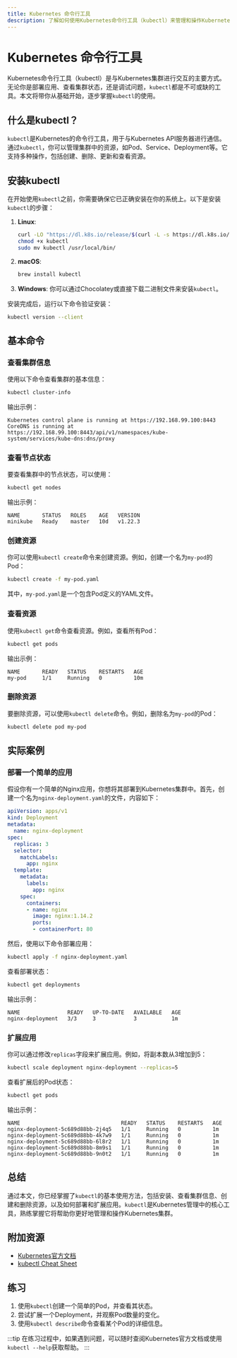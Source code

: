 ```yaml
---
title: Kubernetes 命令行工具
description: 了解如何使用Kubernetes命令行工具（kubectl）来管理和操作Kubernetes集群。本文适合初学者，包含基础命令、实际案例和练习。
---
```


# Kubernetes 命令行工具

Kubernetes命令行工具（kubectl）是与Kubernetes集群进行交互的主要方式。无论你是部署应用、查看集群状态，还是调试问题，`kubectl`都是不可或缺的工具。本文将带你从基础开始，逐步掌握`kubectl`的使用。

## 什么是kubectl？

`kubectl`是Kubernetes的命令行工具，用于与Kubernetes API服务器进行通信。通过`kubectl`，你可以管理集群中的资源，如Pod、Service、Deployment等。它支持多种操作，包括创建、删除、更新和查看资源。

## 安装kubectl

在开始使用`kubectl`之前，你需要确保它已正确安装在你的系统上。以下是安装`kubectl`的步骤：

1. **Linux**:
   ```bash
   curl -LO "https://dl.k8s.io/release/$(curl -L -s https://dl.k8s.io/release/stable.txt)/bin/linux/amd64/kubectl"
   chmod +x kubectl
   sudo mv kubectl /usr/local/bin/
   ```

2. **macOS**:
   ```bash
   brew install kubectl
   ```

3. **Windows**:
   你可以通过Chocolatey或直接下载二进制文件来安装`kubectl`。

安装完成后，运行以下命令验证安装：
```bash
kubectl version --client
```

## 基本命令

### 查看集群信息

使用以下命令查看集群的基本信息：
```bash
kubectl cluster-info
```

输出示例：
```
Kubernetes control plane is running at https://192.168.99.100:8443
CoreDNS is running at https://192.168.99.100:8443/api/v1/namespaces/kube-system/services/kube-dns:dns/proxy
```

### 查看节点状态

要查看集群中的节点状态，可以使用：
```bash
kubectl get nodes
```

输出示例：
```
NAME       STATUS   ROLES    AGE   VERSION
minikube   Ready    master   10d   v1.22.3
```

### 创建资源

你可以使用`kubectl create`命令来创建资源。例如，创建一个名为`my-pod`的Pod：
```bash
kubectl create -f my-pod.yaml
```

其中，`my-pod.yaml`是一个包含Pod定义的YAML文件。

### 查看资源

使用`kubectl get`命令查看资源。例如，查看所有Pod：
```bash
kubectl get pods
```

输出示例：
```
NAME       READY   STATUS    RESTARTS   AGE
my-pod     1/1     Running   0          10m
```

### 删除资源

要删除资源，可以使用`kubectl delete`命令。例如，删除名为`my-pod`的Pod：
```bash
kubectl delete pod my-pod
```

## 实际案例

### 部署一个简单的应用

假设你有一个简单的Nginx应用，你想将其部署到Kubernetes集群中。首先，创建一个名为`nginx-deployment.yaml`的文件，内容如下：

```yaml
apiVersion: apps/v1
kind: Deployment
metadata:
  name: nginx-deployment
spec:
  replicas: 3
  selector:
    matchLabels:
      app: nginx
  template:
    metadata:
      labels:
        app: nginx
    spec:
      containers:
      - name: nginx
        image: nginx:1.14.2
        ports:
        - containerPort: 80
```

然后，使用以下命令部署应用：
```bash
kubectl apply -f nginx-deployment.yaml
```

查看部署状态：
```bash
kubectl get deployments
```

输出示例：
```
NAME               READY   UP-TO-DATE   AVAILABLE   AGE
nginx-deployment   3/3     3            3           1m
```

### 扩展应用

你可以通过修改`replicas`字段来扩展应用。例如，将副本数从3增加到5：
```bash
kubectl scale deployment nginx-deployment --replicas=5
```

查看扩展后的Pod状态：
```bash
kubectl get pods
```

输出示例：
```
NAME                                READY   STATUS    RESTARTS   AGE
nginx-deployment-5c689d88bb-2j4q5   1/1     Running   0          1m
nginx-deployment-5c689d88bb-4k7w9   1/1     Running   0          1m
nginx-deployment-5c689d88bb-6l8r2   1/1     Running   0          1m
nginx-deployment-5c689d88bb-8m9s1   1/1     Running   0          1m
nginx-deployment-5c689d88bb-9n0t2   1/1     Running   0          1m
```

## 总结

通过本文，你已经掌握了`kubectl`的基本使用方法，包括安装、查看集群信息、创建和删除资源，以及如何部署和扩展应用。`kubectl`是Kubernetes管理中的核心工具，熟练掌握它将帮助你更好地管理和操作Kubernetes集群。

## 附加资源

- [Kubernetes官方文档](https://kubernetes.io/docs/home/)
- [kubectl Cheat Sheet](https://kubernetes.io/docs/reference/kubectl/cheatsheet/)

## 练习

1. 使用`kubectl`创建一个简单的Pod，并查看其状态。
2. 尝试扩展一个Deployment，并观察Pod数量的变化。
3. 使用`kubectl describe`命令查看某个Pod的详细信息。

:::tip
在练习过程中，如果遇到问题，可以随时查阅Kubernetes官方文档或使用`kubectl --help`获取帮助。
:::
